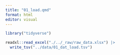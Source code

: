 ```yaml
---
title: "01_load.qmd"
format: html
editor: visual
---
```


```r
library("tidyverse")
```

```r
readxl::read_excel("./../_raw/raw_data.xlsx") |>
  write_tsv("../data/01_dat_load.tsv")
```
